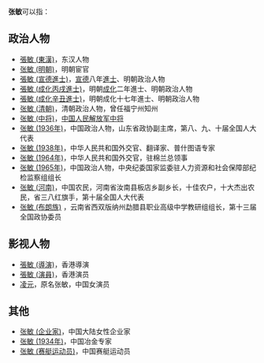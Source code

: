 '''张敏'''可以指：

== 政治人物 ==
* [[張敏_(東漢)|張敏 (東漢)]]，东汉人物
* [[张敏_(明朝)|张敏 (明朝)]]，明朝宦官
* [[張敏_(宣德進士)|張敏 (宣德進士)]]，[[宣德|宣德]]八年[[進士|進士]]、明朝政治人物
* [[張敏_(成化丙戌進士)|張敏 (成化丙戌進士)]]，明朝[[成化|成化]]二年進士、明朝政治人物
* [[張敏_(成化辛丑進士)|張敏 (成化辛丑進士)]]，明朝成化十七年進士、明朝政治人物
*[[张敏_(清朝)|张敏 (清朝)]]，清朝政治人物，曾任福宁州知州
*[[张敏_(中将)|张敏 (中将)]]，[[中国人民解放军中将|中国人民解放军中将]]
*[[张敏_(1936年)|张敏 (1936年)]]，中国政治人物，山东省政协副主席，第八、九、十届全国人大代表
*[[张敏_(1938年)|张敏 (1938年)]]，中华人民共和国外交官、翻译家、普什图语专家
*[[张敏_(1964年)|张敏 (1964年)]]，中华人民共和国外交官，驻棉兰总领事
* [[张敏_(1965年)|张敏 (1965年)]]，中国政治人物，中央纪委国家监委驻人力资源和社会保障部纪检监察组组长
* [[张敏_(河南)|张敏 (河南)]]，中国农民，河南省汝南县板店乡副乡长，十佳农户，十大杰出农民，省三八红旗手，第十届全国人大代表
* [[张敏_(布朗族)|张敏 (布朗族)]]<!--约1973年生-->，云南省西双版纳州勐腊县职业高级中学教研组组长，第十三届全国政协委员

== 影视人物 ==
* [[張敏_(導演)|張敏 (導演)]]，香港導演
* [[張敏_(演員)|張敏 (演員)]]，香港演员
* [[凌元|凌元]]，原名张敏，中国女演员

== 其他 ==
* [[张敏_(企业家)|张敏 (企业家)]]，中国大陆女性企业家
* [[张敏_(1934年)|张敏 (1934年)]]，中国冶金专家
* [[张敏_(赛艇运动员)|张敏 (赛艇运动员)]]，中国赛艇运动员

{{Disambiguation|M敏|Cat=二字张姓人名消歧义}}
